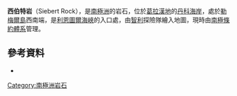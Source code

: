 {{Coord|64|49|S|63|2|W||display=title}}

'''西伯特岩'''（Siebert Rock），是[[南極洲|南極洲]]的岩石，位於[[葛拉漢地|葛拉漢地]]的[[丹科海岸|丹科海岸]]，處於[[勒梅爾島|勒梅爾島]]西南端，是[[利恩圖爾海峽|利恩圖爾海峽]]的入口處，由[[智利|智利]]探險隊繪入地圖，現時由[[南極條約體系|南極條約體系]]管理。

==參考資料==
* {{usgs-gazetteer}}

{{DEFAULTSORT:Siebert Rock}}
[[Category:南極洲岩石|Category:南極洲岩石]]


{{DancoCoast-geo-stub}}